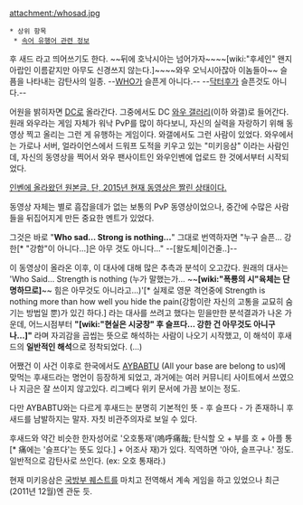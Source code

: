attachment:/whosad.jpg

 * 상위 항목
  * [[속어 유행어 관련 정보]]

후 새드 라고 띄어쓰기도 한다. ~~뒤에 호낙시아는 넘어가자~~~~[wiki:"후세인" 왠지 아랍인 이름같지만 아무도 신경쓰지 않는다.]~~~~와우 오닉시아잖아 이놈들아~~ 슬픔을 나타내는 감탄사의 일종. --[[WHO]]가 슬픈게 아니다.-- --[[닥터후]]가 슬픈것도 아니다.--

어원을 밝히자면 [[DC]]로 올라간다. 그중에서도 DC [[와우 갤러리]](이하 와갤)로 들어간다. 원래 와우라는 게임 자체가 워낙 PvP를 많이 하다보니, 자신의 실력을 자랑하기 위해 동영상 찍고 올리는 그런 게 유행하는 게임이다. 와갤에서도 그런 사람이 있었다. 와우에서는 가로나 서버, 얼라이언스에서 드워프 도적을 키우고 있는 "미키응삼" 이라는 사람인데, 자신의 동영상을 찍어서 와우 팬사이트인 와우인벤에 업로드 한 것에서부터 시작되었다.

[http://inven.co.kr/board/powerbbs.php?come_idx=1196&p=4&l=70 인벤에 올라왔던 원본글. 단, 2015년 현재 동영상은 짤린 상태이다.]

동영상 자체는 별로 흠잡을데가 없는 보통의 PvP 동영상이었으나, 중간에 수많은 사람들을 뒤집어지게 만든 중요한 멘트가 있었다.

그것은 바로 "'''Who sad… Strong is nothing…'''"
그대로 번역하자면 "누구 슬픈... 강한[* "강함"이 아니다...]은 아무 것도 아니다..." --[왈도체|이건줄..]--

이 동영상이 올라온 이후, 이 대사에 대해 많은 추측과 분석이 오고갔다. 원래의 대사는 'Who Said… Strength is nothing (누가 말했는가… ~~'''[wiki:"폭룡의 시"육체는 단명하므로]'''~~ 힘은 아무것도 아니라고…)'[* 실제로 영문 격언중에 Strength is nothing more than how well you hide the pain(강함이란 자신의 고통을 교묘히 숨기는 방법일 뿐)가 있긴 하다.] 라는 대사를 쓰려고 했다는 믿을만한 분석결과가 나온 가운데, 어느시점부터 '''"[wiki:"현실은 시궁창" 후 슬프다… 강한 건 아무것도 아니구나…]"''' 라며 자괴감을 곱씹는 뜻으로 해석하는 사람이 나오기 시작했고, 이 해석이 후새드의 '''일반적인 해석'''으로 정착되었다. (…)

어쨌건 이 사건 이후로 한국에서도 [[AYBABTU]] (All your base are belong to us)에 맞먹는 후새드라는 명언이 등장하게 되었고, 과거에는 여러 커뮤니티 사이트에서 쓰였으나 지금은 잘 쓰이지 않고있다. 리그베다 위키 문서에 가끔 보이는 정도.

다만 AYBABTU와는 다르게 후새드는 분명히 기본적인 뜻 - 후 슬프다 - 가 존재하니 후새드를 남발하지는 말자. 자칫 비관주의자로 보일 수 있다.

후새드와 약간 비슷한 한자성어로 '오호통재'(嗚呼痛哉; 탄식할 오 + 부를 호 + 아플 통[* 痛에는 '슬프다'는 뜻도 있다.] + 어조사 재)가 있다. 직역하면 '아아, 슬프구나.' 정도. 일반적으로 감탄사로 쓰인다. (ex: 오호 통재라.)

현재 미키응삼은 [[국방부 퀘스트]]를 마치고 전역해서 계속 게임을 하고 있었으나 최근(2011년 12월)엔 관둔 듯.
